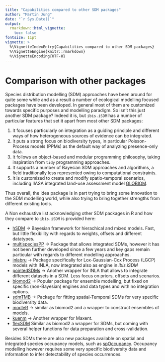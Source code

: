---
title: "Capabilities compared to other SDM packages"
author: "Martin Jung"
date: "`r Sys.Date()`"
output: 
  rmarkdown::html_vignette:
    toc: false
fontsize: 11pt
vignette: >
  %\VignetteIndexEntry{Capabilities compared to other SDM packages}
  %\VignetteEngine{knitr::rmarkdown}
  %\VignetteEncoding{UTF-8}
---

# Comparison with other packages

Species distribution modelling (SDM) approaches have been around for quite some while and as a result a number of ecological modelling focused packages have been developed. In general most of them are customized towards specific purposes and modelling paradigm.
So isn’t this just another SDM package? 
Indeed it is, but `ibis.iSDM` has a number of particular features that set it apart from most other SDM packages: 
  
  1. It focuses particularly on integration as a guiding principle and different ways of how heterogeneous sources
  of evidence can be integrated.
  2. It puts a strong focus on biodiversity types, in particular Poisson-Process models (PPMs) as the default way of analyzing presence-only data.
  3. It follows an object-based and modular programming philosophy, taking inspiration from `tidy` programming approaches.
  4. It supports a number of Bayesian SDM approaches and algorithms, a field traditionally less represented owing to computational constraints.
  5. It is customized to create and modify spatio-temporal scenarios, including IIASA integrated land-use assessment model [GLOBIOM](https://iiasa.github.io/GLOBIOM/index.html).
  
Thus overall, the idea package is in part trying to bring some innovation to the SDM modelling world, while also trying to bring together strengths from different existing tools.

A Non exhaustive list acknowledging other SDM packages in R and how they compare to `ibis.iSDM` is provided here:

-   [hSDM](https://github.com/ghislainv/hSDM) -&gt; Bayesian framework for hierachical and mixed models. Fast, but little flexibility with regards to weights, offsets and different datatypes.
-   [multispeciesPP](https://github.com/wfithian/multispeciesPP) -&gt;
    Package that allows integrated SDMs, however it has not been further developed since a few years and key gaps remain particular with regards to different modelling approaches.
-   [inlabru](https://github.com/inlabru-org/inlabru) -&gt; Package
    specifically for Lox-Gaussian-Cox Process (LGCP) models with INLA, now integrated also as engine in _ibis.iSDM_
-   [pointedSDMs](https://github.com/oharar/PointedSDMs) -&gt; Another wrapper for INLA
    that allows to integrate different datasets in a SDM. Less focus on priors, offsets and scenarios.
-   [biomod2](https://github.com/biomodhub/biomod2) -&gt; Popular
    package for ensemble modelling, but fixed on specific (non-Bayesian) engines and data types and 
    with no integration options.
-   [sdmTMB](https://github.com/pbs-assess/sdmTMB) -&gt; Package for
    fitting spatial-Temporal SDMs for very specific biodiversity data.
-   [modleR](https://github.com/Model-R/modleR) -&gt; similar as biomod2
    and a wrapper to construct ensembles of models. 
-   [kuenm](https://peerj.com/articles/6281/) -&gt; Another wrapper for
    Maxent.
-   [flexSDM](https://sjevelazco.github.io/flexsdm/) Similar as biomod2 a wrapper
    for SDMs, but coming with several helper functions for data preparation and cross-validation.

Besides SDMs there are also new packages available on spatial and integrated species occupancy models, such as 
[spOccupancy](https://www.jeffdoser.com/files/spoccupancy-web/). Occupancy modelling however requires some
very specific biodiversity data and information to infer detectability of species occurrences.
